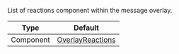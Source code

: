List of reactions component within the message overlay.

| Type               | Default      |
| ------------------ | ------------ |
| Component | [OverlayReactions](/reactnative/ui-components/overlay-reactions)|
